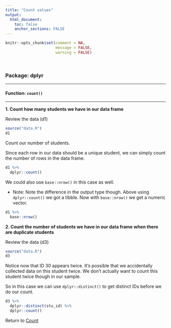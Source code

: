 ```yaml
---
title: "Count values"
output: 
  html_document:
    toc: false
    anchor_sections: FALSE
---
```


```r
knitr::opts_chunk$set(comment = NA,
                      message = FALSE,
                      warning = FALSE)
```

<br>

### Package: dplyr

---

#### Function: `count()`

---

**1\. Count how many students we have in our data frame**

Review the data (d1)

```r

source("data.R")
d1

```

Count our number of students.

Since each row in our data should be a unique student, we can simply count the number of rows in the data frame.

```r

d1 %>%
  dplyr::count()

```

We could also use `base::nrow()` in this case as well.

* Note: Note the difference in the output type though. Above using `dplyr::count()` we got a tibble. Now with `base::nrow()` we get a numeric vector.

```r

d1 %>%
  base::nrow()

```


**2\. Count the number of students we have in our data frame when there are duplicate students**

Review the data (d3)

```r

source("data.R")
d3

```

Notice now that ID 30 appears twice. It's possible that we accidentally collected data on this student twice. We don't actually want to count this student twice though in our sample.

So in this case we can use `dplyr::distinct()` to get distinct IDs before we do our count.


```r

d3 %>%
  dplyr::distinct(stu_id) %>%
  dplyr::count()

```


Return to [Count](https://github.com/Cghlewis/data-wrangling-functions/wiki/Count)
